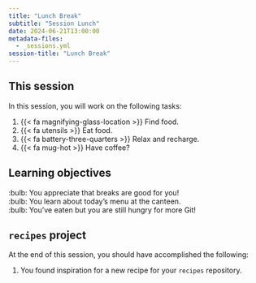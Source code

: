 ```yaml
---
title: "Lunch Break"
subtitle: "Session Lunch"
date: 2024-06-21T13:00:00
metadata-files:
  - _sessions.yml
session-title: "Lunch Break"
---
```


## This session

In this session, you will work on the following tasks:

1. {{< fa magnifying-glass-location >}} Find food.
1. {{< fa utensils >}} Eat food.
1. {{< fa battery-three-quarters >}} Relax and recharge.
1. {{< fa mug-hot >}} Have coffee?

## Learning objectives

:bulb: You appreciate that breaks are good for you!<br>
:bulb: You learn about today's menu at the canteen.<br>
:bulb: You've eaten but you are still hungry for more Git!

## `recipes` project

At the end of this session, you should have accomplished the following:

1. You found inspiration for a new recipe for your `recipes` repository.